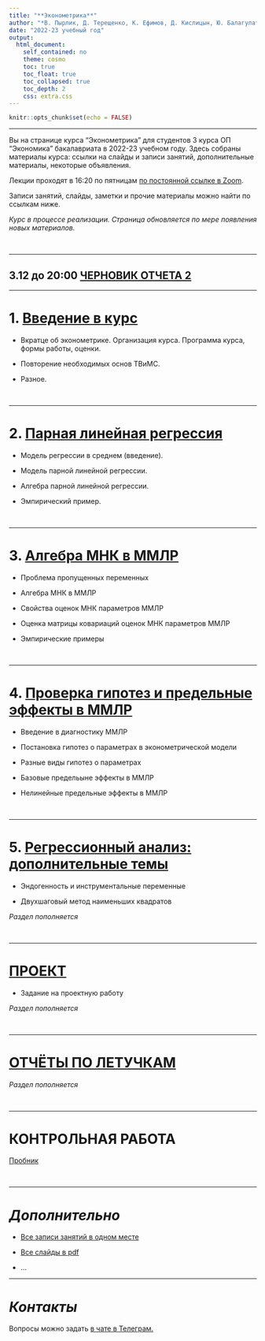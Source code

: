 ```yaml
---
title: "**Эконометрика**"
author: "*В. Пырлик, Д. Терещенко, К. Ефимов, Д. Кислицын, Ю. Балагула*"
date: "2022-23 учебный год"
output:  
  html_document:  
    self_contained: no  
    theme: cosmo
    toc: true
    toc_float: true
    toc_collapsed: true
    toc_depth: 2
    css: extra.css
---
```


```r
knitr::opts_chunk$set(echo = FALSE)
```

---

Вы на странице курса "Эконометрика" для студентов 3 курса ОП "Экономика" бакалавриата в 2022-23 учебном году. Здесь собраны материалы курса: ссылки на слайды и записи занятий, дополнительные материалы, некоторые объявления.

Лекции проходят в 16:20 по пятницам [по постоянной ссылке в Zoom](https://cesnet.zoom.us/j/96338482138).

Записи занятий, слайды, заметки и прочие материалы можно найти по ссылкам ниже.

*Курс в процессе реализации. Страница обновляется по мере появления новых материалов.*

</br>

---

:::: {.infobox .deadline}

## **3.12 до 20:00**  [**ЧЕРНОВИК ОТЧЕТА 2**](ecox22/project_task_part05_report_draft_2.html)

::::

---

# 1. [Введение в курс](ecox22/sec1.html)

- Вкратце об эконометрике. Организация курса. Программа курса, формы работы, оценки.

- Повторение необходимых основ ТВиМС.

- Разное.

</br>

---

# 2. [Парная линейная регрессия](ecox22/sec2.html)

- Модель регрессии в среднем (введение).

- Модель парной линейной регрессии.

- Алгебра парной линейной регрессии.

- Эмпирический пример.

</br>

---

# 3. [Алгебра МНК в ММЛР](ecox22/sec3.html)

- Проблема пропущенных переменных

- Алгебра МНК в ММЛР

- Свойства оценок МНК параметров ММЛР

- Оценка матрицы ковариаций оценок МНК параметров ММЛР

- Эмпирические примеры

</br>

---

# 4. [Проверка гипотез и предельные эффекты в ММЛР](ecox22/sec4.html)

- Введение в диагностику ММЛР

- Постановка гипотез о параметрах в эконометрической модели

- Разные виды гипотез о параметрах

- Базовые предельыне эффекты в ММЛР

- Нелинейные предельные эффекты в ММЛР

</br>

---

# 5. [Регрессионный анализ: дополнительные темы](ecox22/sec5.html)

- Эндогенность и инструментальные переменные

- Двухшаговый метод наименьших квадратов

*Раздел пополняется*

</br>

---


# [ПРОЕКТ](ecox22/project_task.html)

- Задание на проектную работу

*Раздел пополняется*

</br>

---

# [ОТЧЁТЫ ПО ЛЕТУЧКАМ](ecox22/quizzes.html)

*Раздел пополняется*

</br>

---

# КОНТРОЛЬНАЯ РАБОТА

[Пробник](ecox22/ME_0.pdf)

</br>

---

# *Дополнительно*

- [Все записи занятий в одном месте](https://drive.google.com/drive/folders/1iK9cVeiHyVJd2XSIXqzcfw199MLajSvJ?usp=sharing)

- [Все слайды в pdf](https://drive.google.com/drive/folders/1r4XjXynrU72cjN-XfGcz8EexEX4pXfYS?usp=sharing)

- ...

---

# *Контакты*

Вопросы можно задать [в чате в Телеграм.](https://t.me/+0kRsodLpmzRmZjEy)
